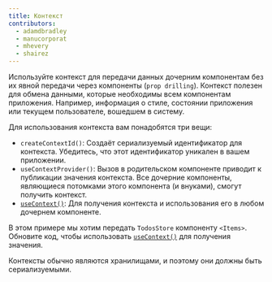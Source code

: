 ```yaml
---
title: Контекст
contributors:
  - adamdbradley
  - manucorporat
  - mhevery
  - shairez
---
```


Используйте контекст для передачи данных дочерним компонентам без их явной передачи через компоненты (`prop drilling`). Контекст полезен для обмена данными, которые необходимы всем компонентам приложения. Например, информация о стиле, состоянии приложения или текущем пользователе, вошедшем в систему.

Для использования контекста вам понадобятся три вещи:

- `createContextId()`: Создаёт сериализуемый идентификатор для контекста. Убедитесь, что этот идентификатор уникален в вашем приложении.
- `useContextProvider()`: Вызов в родительском компоненте приводит к публикации значения контекста. Все дочерние компоненты, являющиеся потомками этого компонента (и внуками), смогут получить контекст.
- [`useContext()`](/docs/(qwik)/components/context/index.mdx#usecontext): Для получения контекста и использования его в любом дочернем компоненте.

В этом примере мы хотим передать `TodosStore` компоненту `<Items>`. Обновите код, чтобы использовать [`useContext()`](/docs/(qwik)/components/context/index.mdx#usecontext) для получения значения.

Контексты обычно являются хранилищами, и поэтому они должны быть сериализуемыми.
